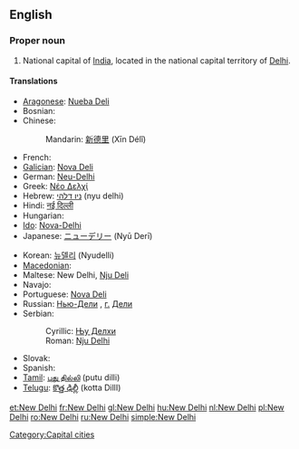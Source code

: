 {{wikipedia}}
==English==

===Proper noun===
{{en-proper noun|sg=[[new|New]] [[Delhi]]}}

# National capital of [[India]], located in the national capital territory of [[Delhi]].

====Translations====
{{trans-top|capital of India}}
* [[Aragonese]]: [[Nueba Deli]]
* Bosnian: {{t-|bs|Nju Delhi|m}}
* Chinese:
*: Mandarin: [[新德里]] (Xīn Délǐ)
* French: {{t+|fr|New Delhi}}
* [[Galician]]: [[Nova Deli]]
* German: [[Neu-Delhi]] {{n}}
* Greek: [[Νέο Δελχί]]
* Hebrew: [[ניו דלהי]] (nyu delhi)
* Hindi: [[नई दिल्ली]]
* Hungarian: {{t+|hu|Újdelhi}}
* [[Ido]]: [[Nova-Delhi]]
* Japanese: [[ニューデリー]] (Nyū Derī)
{{trans-mid}}
* Korean: [[뉴델리]] (Nyudelli)
* [[Macedonian]]: {{t-|mk|Њу Делхи|n|tr=Nju Délhi|sc=Cyrl|xs=Macedonian}}
* Maltese: New Delhi, [[Nju Deli]]
* Navajo: {{tø|nv|Délii Ániidí}}
* Portuguese: [[Nova Deli]]
* Russian: [[Нью-Дели]] {{IPAchar|(N’ju-Dɛ́li)}}, [[г.]] [[Дели]] {{IPAchar|(górod Dɛ́li)}} {{m}}
* Serbian:
*: Cyrillic: [[Њу Делхи#Serbian|Њу Делхи]] {{m}}
*: Roman: [[Nju Delhi#Serbian|Nju Delhi]] {{m}}
* Slovak: {{t-|sk|Dillí}}
* Spanish: {{t+|es|Nueva Delhi|f}}
* [[Tamil]]: [[புது தில்லி]] (putu dilli)
* [[Telugu]]: [[కొత్త ఢిల్లీ]] (kotta DillI)
{{trans-bottom}}

[[Category:Capital cities]]

[[et:New Delhi]]
[[fr:New Delhi]]
[[gl:New Delhi]]
[[hu:New Delhi]]
[[nl:New Delhi]]
[[pl:New Delhi]]
[[ro:New Delhi]]
[[ru:New Delhi]]
[[simple:New Delhi]]